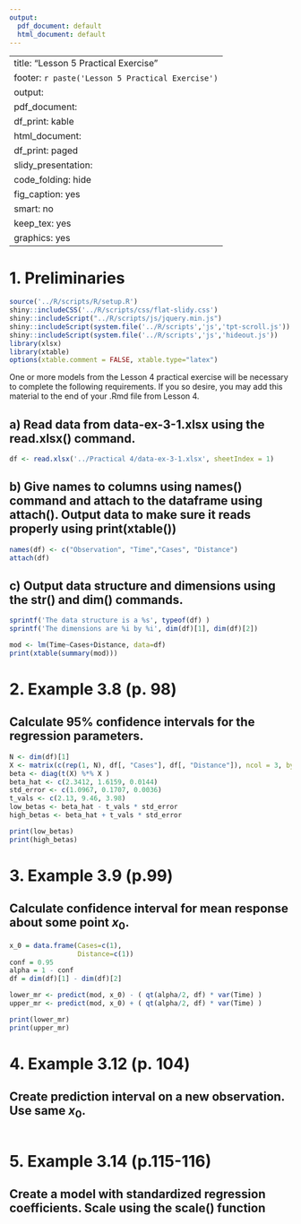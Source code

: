 ```yaml
---
output:
  pdf_document: default
  html_document: default
---
```

---
title: "Lesson 5 Practical Exercise"
footer: `r paste('Lesson 5 Practical Exercise')`
output:
  pdf_document:
    df_print: kable
  html_document:
    df_print: paged
  slidy_presentation:
    code_folding: hide
    fig_caption: yes
    smart: no
keep_tex: yes
graphics: yes
---

# 1. Preliminaries

```r
source('../R/scripts/R/setup.R')
shiny::includeCSS('../R/scripts/css/flat-slidy.css')
shiny::includeScript("../R/scripts/js/jquery.min.js")
shiny::includeScript(system.file('../R/scripts','js','tpt-scroll.js'))
shiny::includeScript(system.file('../R/scripts','js','hideout.js'))
library(xlsx)
library(xtable)
options(xtable.comment = FALSE, xtable.type="latex")
```

One or more models from the Lesson 4 practical exercise will be necessary to complete the following requirements. If you so desire, you may add this material to the end of your .Rmd file from Lesson 4.

## a) Read data from data-ex-3-1.xlsx using the read.xlsx() command.
```r
df <- read.xlsx('../Practical 4/data-ex-3-1.xlsx', sheetIndex = 1)
```

## b) Give names to columns using names() command and attach to the dataframe using attach(). Output data to make sure it reads properly using print(xtable(\textit{dataname}))
```r
names(df) <- c("Observation", "Time","Cases", "Distance")
attach(df)
```

## c) Output data structure and dimensions using the str() and dim() commands.
```r
sprintf('The data structure is a %s', typeof(df) )
sprintf('The dimensions are %i by %i', dim(df)[1], dim(df)[2])
```

```r
mod <- lm(Time~Cases+Distance, data=df)
print(xtable(summary(mod)))
```


# 2. Example 3.8 (p. 98) 
## Calculate 95% confidence intervals for the regression parameters.

```r
N <- dim(df)[1]
X <- matrix(c(rep(1, N), df[, "Cases"], df[, "Distance"]), ncol = 3, byrow = FALSE)
beta <- diag(t(X) %*% X )
beta_hat <- c(2.3412, 1.6159, 0.0144)
std_error <- c(1.0967, 0.1707, 0.0036)
t_vals <- c(2.13, 9.46, 3.98)
low_betas <- beta_hat - t_vals * std_error
high_betas <- beta_hat + t_vals * std_error

print(low_betas)
print(high_betas)
```

# 3. Example 3.9 (p.99)
## Calculate confidence interval for mean response about some point $x_0$.

```r
x_0 = data.frame(Cases=c(1),
                 Distance=c(1))
conf = 0.95
alpha = 1 - conf
df = dim(df)[1] - dim(df)[2]

lower_mr <- predict(mod, x_0) - ( qt(alpha/2, df) * var(Time) )
upper_mr <- predict(mod, x_0) + ( qt(alpha/2, df) * var(Time) )

print(lower_mr)
print(upper_mr)
```

# 4. Example 3.12 (p. 104)
## Create prediction interval on a new observation. Use same $x_0$.

```r

```

# 5. Example 3.14 (p.115-116)
## Create a model with standardized regression coefficients. Scale using the scale() function

```r

```
